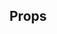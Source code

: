 
<Meta title="Search" component={Search} />

<Preview>
    <Story name="default">
        <Search
            iconPlacement={select(
                "icon placement",
                iconPlacementOptions,
                "left",
                ""
            )}
            background={color("background")}
            fullWidth={boolean("full width", false)}
            fontSize={select("font size", Object.keys(fontSizes), "medium", "")}
            placeholder={text("placeholder", "search something...")}
            round={boolean("round", false)}
        />
    </Story>
</Preview>

## Props

<Props of={Search} />
